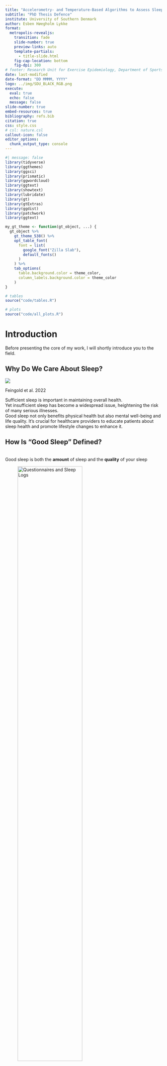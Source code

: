 ```yaml
---
title: "Accelerometry- and Temperature-Based Algorithms to Assess Sleep Habits Among Danish Children and Adolescents"
subtitle: "PhD Thesis Defence"
institute: University of Southern Denmark
author: Esben Høegholm Lykke
format:
  metropolis-revealjs: 
    transition: fade
    slide-number: true
    preview-links: auto
    template-partials:
      - title-slide.html
    fig-cap-location: bottom
    fig-dpi: 300
# footer: Research Unit for Exercise Epidemiology, Department of Sports Science and Clinical Biomechanics
date: last-modified
date-format: "DD MMMM, YYYY"
logo: ../img/SDU_BLACK_RGB.png
execute: 
  eval: true
  echo: false
  message: false
slide-number: true
embed-resources: true
bibliography: refs.bib
citation: true
css: style.css
# csl: nature.csl
callout-icon: false
editor_options: 
  chunk_output_type: console
---
```


```r
#| message: false
library(tidyverse)
library(ggthemes)
library(ggsci)
library(prismatic)
library(ggwordcloud)
library(ggtext)
library(showtext)
library(lubridate)
library(gt)
library(gtExtras)
library(ggdist)
library(patchwork)
library(ggtext)

my_gt_theme <- function(gt_object, ...) {
  gt_object %>%
    gt_theme_538() %>%
    opt_table_font(
      font = list(
        google_font("Zilla Slab"),
        default_fonts()
      )
    ) %>%
    tab_options(
      table.background.color = theme_color,
      column_labels.background.color = theme_color
    )
}

# tables
source("code/tables.R")

# plots
source("code/all_plots.R")
```

# Introduction

::: notes
Before presenting the core of my work, I will shortly introduce you to the field.
:::

## Why Do We Care About Sleep?

![](img/sleep_health_effects.png)

::: footer
Feingold et al. 2022
:::

::: notes
Sufficient sleep is important in maintaining overall health. <br> Yet insufficient sleep has become a widespread issue, heightening the risk of many serious illnesses. <br> Good sleep not only benefits physical health but also mental well-being and life quality. It's crucial for healthcare providers to educate patients about sleep health and promote lifestyle changes to enhance it. 
:::

## How Is "Good Sleep" Defined?

<br> Good sleep is both the **amount** of sleep and the **quality** of your sleep

::: {layout-ncol="2"}
![Questionnaires and Sleep Logs](img/questionnaire.png){width="70%"}

![Polysomnography (PSG)](img/eeg.png){width="70%"}
:::

::: notes
In simple terms, good sleep is both the amount of sleep you get in a night and the quality of your sleep. <br> Most commonly determined by self-report questionnaires or sleep logs. <br> Gold standard PSG. <br> But we can also evaluate sleep using accelerometers. Wrist-accelerometry being the most common wear-location.
:::

## PSG - The Gold Standard

::: columns
::: {.column width="85%"}
::: {layout="[[-1], [1], [-1]]"}
```r
hyp_plot
```
:::
:::

::: {.fragment .column .smaller-font width="15%" layout-ncol="1"}
![](img/work.png){width="80%"}

![](img/time.png){width="80%"}

![](img/money.png){width="80%"}
:::
:::

::: notes
Polysomnography (PSG):

Gold-standard technique in sleep research.<br> Combines EEG, EOG, EMG, ECG, respiratory and pulse oximetry measurements.<br> Captures comprehensive sleep data in a clinical setting.<br> Useful for diagnosing sleep disorders but costly, requires specialized personnel, and may not reflect free-living sleep conditions. <br> In summary, PSG is not feasible in large-scale studies <br> Note: rater bias -\> objectivity?
:::

## Alternatives to PSG

::: {layout-ncol="2" layout-valign="top"}
::: fragment
![](img/zmachine.png){width="40%"}

**Zmachine® Insight**

-   Validated against PSG
-   Reasonably user-friendly
-   Multiple nights in home
-   Automated scoring
:::

::: fragment
![](img/wrist_acc.png){width="40%"}

**Accelerometry**

-   Several weeks of recording
-   Very small participant burden
-   Suited for free-living conditions
-   Lots of raw data
-   Heuristic algorithms
:::
:::

::: footer
Kaplan et al. 2014, Wang et al. 2015
:::

::: notes
Emergence of single-channel EEG-based sleep staging algorithms.

Zmachine® Insight+ (ZM): Gaining recognition in sleep studies. Validated against PSG, offering comparable data quality. Cost-effective and requires less specialized oversight. User-friendly for multi-night, real-world evaluations. Ideal for machine learning analyses due to consistent multi-night data. Despite advantages, still has considerable costs and participant demands.

Another low-burden alternative is accelerometry.

Heuristic algorithms to score sleep.

Increasing data availability makes the use of ML more advantages.
:::

## Accelerometry for Assessing Sleep

::: {layout-ncol="5" layout-valign="top"}
![](img/algorithm.png)

![](img/blank.png)

![](img/arrow_right.png)

![](img/blank.png)

![](img/DL.png)
:::

Shift towards machine learning as more data becomes available

-   Cole-Kripke algorithm (counts) [@cole_automatic_1992]

-   van Hees algorithm (raw) [@hees_novel_2015]

-   Random Forests in GGIR (raw) [@sundararajan_sleep_2021]

::: notes
Accelerometry as an Alternative to EEG:

Used to overcome limitations of EEG systems and self-reported sleep assessments.

Algorithm Development in Actigraphy:

Evolution from activity count-based to raw acceleration data algorithms. Notable algorithms: ESS (Estimation of Stationary Sleep-segments), algorithm based on accelerometer orientation angle. Shift towards machine learning approaches for enhanced data utilization.

ML have shown superior performance.

Lots of data is necessary to effectively develop robust ML models.
:::

## Machine Learning Basics

<br>

::: {layout-ncol=9}

![](img/training_data.png)

![](img/arrow_right.png)

![](img/DL.png)

![](img/arrow_right.png)

![](img/model.png)

![](img/arrow_right.png)

![](img/testing_data.png)

![](img/arrow_right.png)

![](img/accuracy.png)

:::

- Sleep detection as a supervised learning task
- Learn/train a model using the training data
- Test the model on unseen data
- Assess model performance

::: {.notes}
The goal is to construct a model from example inputs in order to make data-driven decisions rather than following strictly static instructions (heuristic algorithms)

Learning (training): learn model using training data

Testing: test model using unseen data to assess model performance
:::

## Advantages of Manually Labelling Training Data

![](img/label.png){.absolute top=120 left=-70 width=20%} 

<br>

::: {.absolute top=120 left=150}

- Labelled data sourced from PSG or sleep diaries/sleep logs
- Many studies have exclusively collected accelerometer data
- Potential of manual annotations to fill gaps in data
- No participant burden
- Multiple nights for intra-individual variability
- Free-living conditions

:::

![](img/exclamation.png){.absolute top=520 left=0 width=5%} 

::: {.absolute top=520 left=60}
**Precision of manually annotating in-bed time is unexplored**
:::

::: {.notes}

:::

## How To Handle Non-Wear time

<br> 

![](img/incomplete.png){.absolute top=70 left=0 width=10%} 

::: {.absolute top=100 left=130}
Non-wear time is to be considered as missing data
:::

<br>
<br>

- Handling non-wear time is essential for human behavior analyses
- Accurate differentiation between non-wear and sleep is crucial
- Methods include participant log diaries and heuristic algorithms
- Including skin temperature has potential
- As with sleep, more recent methods to detect non-wear use ML

![](img/exclamation.png){.absolute top=520 left=0 width=5%} 

::: {.absolute top=520 left=60}
**Ongoing search for methods to classify non-wear time**
:::

::: footer
Zhou et al. 2015, Rasmussen et al. 2020, Duncan et al. 2018
:::

::: {.notes}
Besides accurate labels, the training data must not contain missing data

Essential for accurate human motion and behavior analysis.

Accurate differentiation between non-wear periods and sleep is crucial

heuristic algorithms typically rely on consecutive zero counts

Also, some evidence suggest that incorporating surface skin temperature can enhance accuracy

ML methods include random forests and convolutional neural networks

Ongoing search for an optimal method to classify non-wear time in diverse settings
:::

## Limitations of Current ML Methods to Detect Sleep

<br>

:::: columns
::: {.column width=80%}

- Limited exploration of thigh-mounted devices
- Potential advantages in capturing sleep-related behaviors or positions

<br>

- Methods rely on sleep diaries to extract the time in bed
- Potential advantages of consecutive nights

::: 

:::{.column width=20%}
![](img/man.png){width=80%}
![](img/period.png){width=80%}
:::
::::

![](img/exclamation.png){.absolute top=520 left=0 width=5%} 

::: {.absolute top=520 left=60}
**ML on thigh-worn devices is unexplored**
:::

::: footer
Conley et al. 2019, Brønd et al. 2020
:::

::: {.notes}
Most methods focus on data from wrist- and hip-worn devices.

No ML methods to detect sleep used on thigh data

despite the advantages of this sensor location to classify physical activity behaviors


:::

## Thesis Aims and Objectives {.center-text}

<br>

> The overall aim was to develop methods and models for the analysis and interpretation of sleep in accelerometer data

:::: columns
::: {.column width=33% .center-text .smaller-font}
**Paper 1**

Introduce a method for manually annotating in-bed time in raw accelerometry data, validate these annotations against the Zmachine and sleep diaries, and evaluate the consistency of these manual annotations
:::
::: {.column width=33% .center-text .smaller-font}
**Paper 2**

Assess decision tree models for detecting non-wear time in data from thigh and hip-worn accelerometers, including skin temperature, and compare machine-learned models with heuristic algorithms for hip, thigh, and wrist-worn devices.
:::
::: {.column width=33% .center-text .smaller-font}
**Paper 3**

Assess the performance of different ML models in estimating in-bed and sleep time and evaluate precision of derived sleep quality metrics, benchmarking all included methods against sleep recordings of the ZM.
:::
::::

::: {.notes}
The overall aim wass bla blabla through these three paper/manuscripts

Paper 1: The objectives of paper I is to present a method for manually annotating individual
bedtime and wake-up times using raw accelerometry data. Furthermore, to validate
the accuracy of these annotations by comparing them with in-bed and out-of-bed
timestamps as determined by the ZM and by a prospective sleep diary, and lastly,
to assess both inter-rater and intra-rater agreement of the manual annotations.

I like to think of these three papers as enrichment of data, ensure integrity of data, utilization of the data with the combined aim to detect sleep
:::

# Paper 1

::: {.center-text .bordered}
Manual Annotation of Time in Bed Using Free-Living Recordings of Accelerometry Data

(published in Sensors 2021)
:::

## Data Sources

<br>

:::: columns
::: {.column width=70%}
- Data sourced from the SCREENS pilot trial
- 14 children and 19 adults were included
- Two Axivity AX3 in elastic belts for 7 days all 24 hours/day
- EEG recording start/stop times as ground truth
- Sleep diaries with in-bed and out-of-bed times
- Two batches of data: baseline and followup
:::

::: {.column width=30%}
```r
tbl_man_describe %>%
  my_gt_theme()
```
:::
::::

::: footer
Rasmussen et al. 2020, Rasmussen et al. 2021
:::

## Annotation Software and Features

```r
tbl_signal_features %>%
  my_gt_theme()
```

![](img/audacity.png){fig-align="center"}

::: {.notes}
We derived the following signal features from the raw acceleration signal...

Criteria for "lying" based on hip accelerometer inclination (>65 degrees) and thigh accelerometer's "sitting" status.

Most features, except for "time", derived directly from Skotte et al.’s activity type classification algorithm.

Audacity, a open-source audio-editing tool (sorry for the poor-quality screenshot)

Application in Accelerometer Data Analysis:

Useful for detailed inspection of high-resolution raw accelerometer data.

Enables zooming in on specific segments and broad overview of longer data spans.

Annotation process:

Three raters independently reviewed and labeled each wav-file for in-bed and out-of-bed actvities

Annotations saved as individual text files.

Each file labeled twice by each rater for reliability

Raters unaware of prior annotations to avoid biases and maintain objectivity.
:::

## Statistics 

![](img/statistics.png){.absolute left=50 top=80 width=10%}

::: {.absolute top=250 left=0}
- Agreement Assessment
    + Intraclass correlation coefficient 
    + Bland-Altman analysis
    + Probability density plots
:::

::: {.absolute top=250 left=600 .even-smaller-font}
$$\text{ICC} (< 0.5) \text{ indicates poor agreement}$$
$$0.5 \leq \text{ICC} < 0.75 \text{ indicates moderate agreement}$$
$$0.75 \leq \text{ICC} < 0.9 \text{ indicates good agreement}$$
$$\text{ICC} \geq 0.90 \text{ indicates excellent agreement}$$
:::


::: {.notes}
Intraclass correlation coefficient (ICC) and Bland-Altman analysis used.

Timestamps converted to seconds past midnight for ICC.

Two-way random-effects model for inter-rater reliability (ICC(2,k)).

Two-way mixed-effects model for comparing human raters against ZM or sleep diaries (ICC(3,k)).
:::

# Results

## Intraclass Correlation Coefficients 


::: {.absolute top=100 left=-100 .fragment .fade-in-then-semi-out}
```r
#| tbl-cap: ICCs between the ZM and the three human raters. Values are ICC (95% CI).

tbl_icc_zm_man %>%
  my_gt_theme()
```
::: 

::: {.absolute top=400 left=-100 .fragment .fade-in-then-semi-out}
```r
#| tbl-cap: ICCs between self-report and the ZM. Values are ICC (95% CI).

tbl_icc_self_zm %>%
  my_gt_theme()
```
:::

::: {.absolute top=100 right=-100 .fragment .fade-in-then-semi-out}
```r
#| tbl-cap: ICCs between self-report and the ZM. Values are ICC (95% CI).

tbl_icc_man_man %>%
  my_gt_theme()
```
:::

::: {.absolute top=400 right=-100 .fragment .fade-in-then-semi-out}
```r
#| tbl-cap: Test–retest ICCs between the first and second round of manual annotations. Values are ICC (95% CI).

tbl_icc_test_retest %>%
  my_gt_theme()
```
:::

## Bland-Altman Analyses

```r
#| tbl-cap: Bland–Altman analysis comparing manual annotation and self-report to ZM measurements, with all data presented in minutes.

tbl_7 %>%
  my_gt_theme()
```

## Density Plots

:::: columns
::: {.column width=50%}
```r
p2 
```

```r
p1
```
:::

::: {.column width=50%}
```r
p4
```

```r
p3
```
:::
::::

## Contributions of Paper 1

![](img/contribution.png){.absolute top=-5% left=45% width=10%}

<br>

- Presented a method for manually annotating in-bed periods using accelerometry data
- Manually annotating in-bed periods is comparable to sleep diaries and ZM
- Low inter- and intra-rater bias

::: {.notes}
Introduction of a Manual Annotation Methodology:

Presented a method for manually annotating in-bed periods using accelerometry data.
Evaluated the method's accuracy across multiple raters and compared it with ZM and sleep diary data.

High Accuracy and Reliability:

Demonstrated good-to-excellent inter- and intra-rater agreement.
Excellent agreement between manual annotations and ZM, and between self-reported and ZM sleep times.

Mean Bias and Probability Density Analysis:

Found mean bias between manual annotations, self-reported sleep times, and ZM within ±6 minutes.
Probability density plots showed comparable symmetry and positioning of outliers.
:::

## Discussion 

![](img/discussion.png){.absolute top=-5% left=20% width=10%}

<br> 

::: {.r-fit-text}
- Challenges in differentiating pre-bedtime and actual bedtime

- Potential for broader research applications

- Better precision compared to heuristic algorithms

- Generalizability of raters
:::

::: {.notes}
The difficulty raters faced in distinguishing between inactive behavior before bed and actual bedtime, indicating a potential area for method refinement.

The adaptability of the manual annotation method to various research areas beyond sleep detection, like annotating non-wear time or synchronizing device clocks.

Suggesting that manual annotations, while more labor-intensive, offer superior precision in identifying exact moments compared to automated algorithms
:::

# Paper 2

::: {.center-text .bordered}
Generalizability and performance of methods to detect non‑wear with free‑living accelerometer recordings

(published in Scientific Reports 2023)
:::

::: {.notes}
The objective was to train decision tree classifiers on data from hip- and thigh-worn devices and compare performance of these models to against basic heuristic algorithms and recently developed random forest and convolutional neural network models. And also to evaluate the importance of including surface skin temperature into a decision tree model.
:::

## Reference Methods

![](img/algorithm.png){.absolute top=90 left=470 width=7%} 

::: {.absolute top=100 left=0}
* Consecutive Zeros-Algorithm
:::

![](img/algorithm.png){.absolute top=190 left=850 width=7%} 
![](img/temp.png){.absolute top=190 left=920 width=7%} 

::: {.absolute top=200 left=0}
* Heuristic Algorithm that incorporates skin temperature
:::

![](img/forest.png){.absolute top=280 left=400 width=7%} 

::: {.absolute top=300 left=0}
* Random Forests Model
:::

![](img/DL.png){.absolute top=390 left=500 width=7%} 

::: {.absolute top=400 left=0}
* Convolutional Neural Network
:::

::: footer
Rasmussen et al. 2020, Sundararajan et al. 2021, Syed et al. 2021
:::

::: {.notes}
Using Actigraphy counts, we identified periods of no movement that registered
zero counts for at least 60 continuous minutes. Actigraphy counts operate with a deadband set at 68 mg, which denotes the minimum detectable acceleration threshold.

Uses raw acceleration and surface skin temperature. At least 120 minutes with less than 20 mg is non-wear. Periods between 45-120 minutes are non-wear if the average temperature is below a personalized threshold within the period. Finally, the algorithm can detect non-wear periods as short as 10 minutes, but only if the period ends within the expected wake time (6 AM to 10 PM).

Random forests: trained on wrist data form 134 subjects aged 20-70 years. Ground truth non-wear time was determined as the the PSG system was not worn. Only if the sd of the acceleration exceeeded 13 mg outside the PSG recording, was the the data treated as wear-time. 

CNN: trained on hip data from 583 subjects aged 40-84. It first identifies potential non-wear episodes using a standard deviation threshold. Then, rather than analyzing acceleration within these intervals, it focuses on the signal shape of raw acceleration immediately before and after these episodes. The method detects non-wear periods by identifying when the accelerometer is removed and reattached. 
:::

## Data Sources

```r
flow1
```

## Building Trees

<br>

```r
tbl_8 %>%
  my_gt_theme()
```

```r
vip_plot +
  theme(
    axis.text.x = element_blank()
  )
```

::: {.notes}
First a full model was trained.
:::

## Model Evaluation

<br>

::: {.center-text}
$accuracy=\frac{TP+TN}{TP+TN+FP+FN}$

$sensitivity=\frac{TP}{TP+FN}$

$precision=\frac{TP}{TP+FP}$

$F1\ score=\frac{2 \cdot TP}{2 \cdot TP+FP+FN}$
:::

# Results

## Characteristics of Non-wear Periods

<br>

:::: columns
::: {.column width=35%}
```r
tbl_9 %>% 
  my_gt_theme()
```
:::

::: {.column width=65%}
```r
nw_rain
```
:::
::::

## Prediction Example

```r
preds_plots
```

## Classefication Performance - All Non-Wear Periods

```r
#| fig-asp: 1
#| fig-align: center
plot_all
```

## Classefication Performance - Short Non-Wear Periods

```r
#| fig-asp: 1
#| fig-align: center
plot_short
```

## Contributions of Paper 2
 
<br>
 
- On short non-wear episodes, simple methods excelled
- Simple metohds limited in short non-wear episodes
- temperature is an important feature
- Complex methods showed weak generalizability
- On short non-wear episodes, decision tree with six most important features were best
 
::: {.notes}
Found that simple methods (cz_60 and heu_alg) were highly effective in identifying non-wear episodes over 60 minutes for wrist, hip, and thigh sensors.

Decision tree models incorporating surface skin temperature (tree_full and tree_imp6) showed strong performance, particularly for long non-wear episodes.

Excelled with wrist data but was mediocre with hip and thigh data.

The decision tree model using six key predictors emerged as the most effective for short non-wear episodes across all sensor locations.
:::

## Discussion Paper 2

<br>



# Acknowledgements

::: columns
::: {.column width="50%"}
In collaboration with...

::: {style="font-size:.8em"}
-   Jan Christian brønd
-   Anders Grøntved
-   Niels Christian Møller
-   Jesper Schmidt-Persson
-   Natascha Holbæk Pedersen
-   Kristian Traberg
-   Peter Lund Kristensen
-   Sofie Rath Mortensen
-   Sara Overgaard Sørensen
-   Malthe Roswall
-   All remaining wonderful colleagues...
:::
:::

::: {.column width="50%"}
Funded by...

![](img/sdu.png){width="50%"} ![](img/trygfonden.png){width="50%"} ![](img/erc.png){width="50%"}
:::
:::

# Supplementary Slides

## Duration

![](img/u-shape_all-cause_mortality.png){width="80%"}

::: footer
Yin, J. et al. Relationship of Sleep Duration With All-Cause Mortality and Cardiovascular Events: A Systematic Review and Dose-Response Meta-Analysis of Prospective Cohort Studies. Journal of the American Heart Association 6, e005947 (2017).
:::
